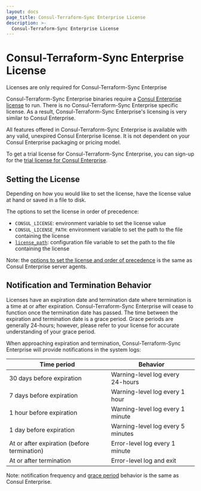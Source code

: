 ```yaml
---
layout: docs
page_title: Consul-Terraform-Sync Enterprise License
description: >-
  Consul-Terraform-Sync Enterprise License
---
```


# Consul-Terraform-Sync Enterprise License
<EnterpriseAlert>
  Licenses are only required for Consul-Terraform-Sync Enterprise
</EnterpriseAlert>

Consul-Terraform-Sync Enterprise binaries require a [Consul Enterprise license](/docs/enterprise/license/overview) to run. There is no Consul-Terraform-Sync Enterprise specific license. As a result, Consul-Terraform-Sync Enterprise's licensing is very similar to Consul Enterprise.

All features offered in Consul-Terraform-Sync Enterprise is available with any valid, unexpired Consul Enterprise license. It is not dependent on your Consul Enterprise packaging or pricing model.

To get a trial license for Consul-Terraform-Sync Enterprise, you can sign-up for the [trial license for Consul Enterprise](/docs/enterprise/license/faq#q-where-can-users-get-a-trial-license-for-consul-enterprise).

## Setting the License

Depending on how you would like to set the license, have the license value at hand or saved in a file to disk.

The options to set the license in order of precedence:
 - `CONSUL_LICENSE`: environment variable to set the license value
 - `CONSUL_LICENSE_PATH`: environment variable to set the path to the file containing the license
 - [`license_path`](/docs/nia/configuration#license_path): configuration file variable to set the path to the file containing the license

Note: the [options to set the license and order of precedence](/docs/enterprise/license/overview#binaries-without-built-in-licenses) is the same as Consul Enterprise server agents.

## Notification and Termination Behavior

Licenses have an expiration date and termination date where termination is a time at or after expiration. Consul-Terraform-Sync Enterprise will cease to function once the termination date has passed. The time between the expiration and termination date is a grace period. Grace periods are generally 24-hours; however, please refer to your license for accurate understanding of your grace period.

When approaching expiration and termination, Consul-Terraform-Sync Enterprise will provide notifications in the system logs:

| Time period                                 | Behavior                          |
|---------------------------------------------|-----------------------------------|
| 30 days before expiration                   | Warning-level log every 24-hours  |
| 7 days before expiration                    | Warning-level log every 1 hour    |
| 1 hour before expiration                    | Warning-level log every 1 minute  |
| 1 day before expiration                     | Warning-level log every 5 minutes |
| At or after expiration (before termination) | Error-level log every 1 minute    |
| At or after termination                     | Error-level log and exit          |

Note: notification frequency and [grace period](/docs/enterprise/license/faq#q-is-there-a-grace-period-when-licenses-expire) behavior is the same as Consul Enterprise.
